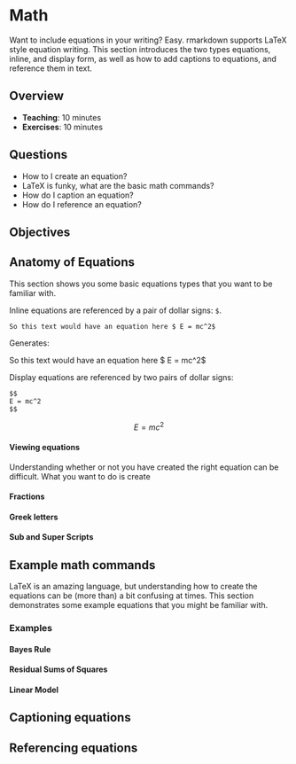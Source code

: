 # Math

Want to include equations in your writing? Easy. rmarkdown supports
LaTeX style equation writing. This section introduces the two types equations, inline, and display form, as well as how to add captions to equations, and reference them in text.

## Overview

* **Teaching**: 10 minutes
* **Exercises**: 10 minutes

## Questions

- How to I create an equation?
- LaTeX is funky, what are the basic math commands?
- How do I caption an equation?
- How do I reference an equation?

## Objectives

## Anatomy of Equations

This section shows you some basic equations types that you want to be familiar with.

Inline equations are referenced by a pair of dollar signs: `$`.

```
So this text would have an equation here $ E = mc^2$
```

Generates:

So this text would have an equation here $ E = mc^2$

Display equations are referenced by two pairs of dollar signs:

```
$$
E = mc^2
$$
```

$$
E = mc^2
$$

#### Viewing equations

Understanding whether or not you have created the right equation can be difficult. What you want to do is create

#### Fractions

#### Greek letters

#### Sub and Super Scripts

## Example math commands

LaTeX is an amazing language, but understanding how to create the equations can be (more than) a bit confusing at times. This section demonstrates some example equations that you might be familiar with.

### Examples

#### Bayes Rule

#### Residual Sums of Squares

#### Linear Model

## Captioning equations

## Referencing equations
